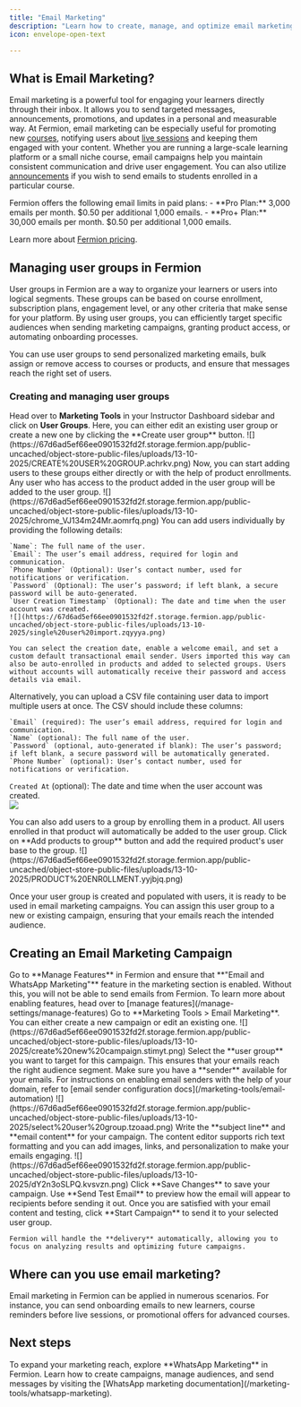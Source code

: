 ```yaml
---
title: "Email Marketing"
description: "Learn how to create, manage, and optimize email marketing campaigns using Fermion."
icon: envelope-open-text

---
```


## What is Email Marketing?

Email marketing is a powerful tool for engaging your learners directly through their inbox. It allows you to send targeted messages, announcements, promotions, and updates in a personal and measurable way. At Fermion, email marketing can be especially useful for promoting new [courses](/setting-up-course/prerequisites), notifying users about [live sessions](/live-classes/what-are-live-classes) and keeping them engaged with your content. Whether you are running a large-scale learning platform or a small niche course, email campaigns help you maintain consistent communication and drive user engagement. You can also utilize [announcements](/setting-up-course/announcements) if you wish to send emails to students enrolled in a particular course.

<Check>
Fermion offers the following email limits in paid plans:
- **Pro Plan:** 3,000 emails per month. $0.50 per additional 1,000 emails.  
- **Pro+ Plan:** 30,000 emails per month. $0.50 per additional 1,000 emails.

Learn more about [Fermion pricing](https://fermion.app/pricing).
</Check>

## Managing user groups in Fermion

User groups in Fermion are a way to organize your learners or users into logical segments. These groups can be based on course enrollment, subscription plans, engagement level, or any other criteria that make sense for your platform. By using user groups, you can efficiently target specific audiences when sending marketing campaigns, granting product access, or automating onboarding processes.

<Tip>
You can use user groups to send personalized marketing emails, bulk assign or remove access to courses or products, and ensure that messages reach the right set of users.
</Tip>

### Creating and managing user groups
<Steps>
  <Step title="Navigate to User Groups">
    Head over to <strong>Marketing Tools</strong> in your Instructor Dashboard sidebar and click on <strong>User Groups</strong>. Here, you can either edit an existing user group or create a new one by clicking the **Create user group** button.
    ![](https://67d6ad5ef66ee0901532fd2f.storage.fermion.app/public-uncached/object-store-public-files/uploads/13-10-2025/CREATE%20USER%20GROUP.achrkv.png)
    Now, you can start adding users to these groups either directly or with the help of product enrollments. Any user who has access to the product added in the user group will be added to the user group.
    ![](https://67d6ad5ef66ee0901532fd2f.storage.fermion.app/public-uncached/object-store-public-files/uploads/13-10-2025/chrome_VJ134m24Mr.aomrfq.png)
  </Step>

  <Step title="Add users directly">
    You can add users individually by providing the following details:  

    `Name`: The full name of the user.  
    `Email`: The user’s email address, required for login and communication.  
    `Phone Number` (Optional): User’s contact number, used for notifications or verification.  
    `Password` (Optional): The user’s password; if left blank, a secure password will be auto-generated.  
    `User Creation Timestamp` (Optional): The date and time when the user account was created.  
    ![](https://67d6ad5ef66ee0901532fd2f.storage.fermion.app/public-uncached/object-store-public-files/uploads/13-10-2025/single%20user%20import.zqyyya.png)

    You can select the creation date, enable a welcome email, and set a custom default transactional email sender. Users imported this way can also be auto-enrolled in products and added to selected groups. Users without accounts will automatically receive their password and access details via email.
  </Step>

  <Step title="Bulk import via CSV">
    Alternatively, you can upload a CSV file containing user data to import multiple users at once. The CSV should include these columns:  

    `Email` (required): The user’s email address, required for login and communication.  
    `Name` (optional): The full name of the user.  
    `Password` (optional, auto-generated if blank): The user’s password; if left blank, a secure password will be automatically generated.  
    `Phone Number` (optional): User’s contact number, used for notifications or verification.  
   `Created At` (optional): The date and time when the user account was created.  
    ![](https://67d6ad5ef66ee0901532fd2f.storage.fermion.app/public-uncached/object-store-public-files/uploads/13-10-2025/bulk%20import.tuderc.png)

  </Step>

  <Step title="Add users via product enrollment">
    You can also add users to a group by enrolling them in a product. All users enrolled in that product will automatically be added to the user group.  
    Click on **Add products to group** button and add the required product's user base to the group.
    ![](https://67d6ad5ef66ee0901532fd2f.storage.fermion.app/public-uncached/object-store-public-files/uploads/13-10-2025/PRODUCT%20ENR0LLMENT.yyjbjq.png)
  </Step>

</Steps>

Once your user group is created and populated with users, it is ready to be used in email marketing campaigns. You can assign this user group to a new or existing campaign, ensuring that your emails reach the intended audience.

## Creating an Email Marketing Campaign

<Steps>
  <Step title="Enable 'WhatsApp and Email Marketing' feature">
    Go to **Manage Features** in Fermion and ensure that **"Email and WhatsApp Marketing"** feature in the marketing section is enabled. Without this, you will not be able to send emails from Fermion. To learn more about enabling features, head over to [manage features](/manage-settings/manage-features)
 </Step>

  <Step title="Navigate to email marketing">
    Go to **Marketing Tools > Email Marketing**. You can either create a new campaign or edit an existing one. 
    ![](https://67d6ad5ef66ee0901532fd2f.storage.fermion.app/public-uncached/object-store-public-files/uploads/13-10-2025/create%20new%20campaign.stimyt.png)
  </Step>

  <Step title="Assign user group and sender">
    Select the **user group** you want to target for this campaign. This ensures that your emails reach the right audience segment. Make sure you have a **sender** available for your emails. For instructions on enabling email senders with the help of your domain, refer to [email sender configuration docs](/marketing-tools/email-automation)
    ![](https://67d6ad5ef66ee0901532fd2f.storage.fermion.app/public-uncached/object-store-public-files/uploads/13-10-2025/select%20user%20group.tzoaad.png)
  </Step>

  <Step title="Compose email content">
    Write the **subject line** and **email content** for your campaign. The content editor supports rich text formatting and you can add images, links, and personalization to make your emails engaging.
    ![](https://67d6ad5ef66ee0901532fd2f.storage.fermion.app/public-uncached/object-store-public-files/uploads/13-10-2025/dY2n3oSLPQ.kvsvzn.png)
  </Step>

  <Step title="Save and test">
    Click **Save Changes** to save your campaign. Use **Send Test Email** to preview how the email will appear to recipients before sending it out.
  </Step>

  <Step title="Start campaign">
    Once you are satisfied with your email content and testing, click **Start Campaign** to send it to your selected user group. 
    
    Fermion will handle the **delivery** automatically, allowing you to focus on analyzing results and optimizing future campaigns.
  </Step>
</Steps>

## Where can you use email marketing?

Email marketing in Fermion can be applied in numerous scenarios. For instance, you can send onboarding emails to new learners, course reminders before live sessions, or promotional offers for advanced courses.

## Next steps

<Columns cols={1}>
  <Card title="WhatsApp Marketing">
    To expand your marketing reach, explore **WhatsApp Marketing** in Fermion. Learn how to create campaigns, manage audiences, and send messages by visiting the [WhatsApp marketing documentation](/marketing-tools/whatsapp-marketing).
  </Card>
</Columns>
